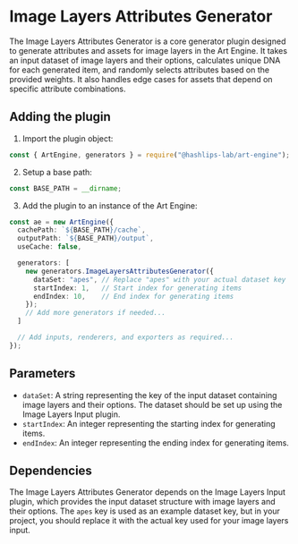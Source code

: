 
# Image Layers Attributes Generator

The Image Layers Attributes Generator is a core generator plugin designed to generate attributes and assets for image layers in the Art Engine. It takes an input dataset of image layers and their options, calculates unique DNA for each generated item, and randomly selects attributes based on the provided weights. It also handles edge cases for assets that depend on specific attribute combinations.

## Adding the plugin

1.  Import the plugin object:

```ts copy
const { ArtEngine, generators } = require("@hashlips-lab/art-engine");
```

2. Setup a base path:

```ts copy
const BASE_PATH = __dirname;
```

3. Add the plugin to an instance of the Art Engine:

```ts copy
const ae = new ArtEngine({
  cachePath: `${BASE_PATH}/cache`,
  outputPath: `${BASE_PATH}/output`,
  useCache: false,

  generators: [
    new generators.ImageLayersAttributesGenerator({
      dataSet: "apes", // Replace "apes" with your actual dataset key
      startIndex: 1,   // Start index for generating items
      endIndex: 10,    // End index for generating items
    });
    // Add more generators if needed...
  ]

  // Add inputs, renderers, and exporters as required...
});
```

## Parameters

- `dataSet`: A string representing the key of the input dataset containing image layers and their options. The dataset should be set up using the Image Layers Input plugin.
- `startIndex`: An integer representing the starting index for generating items.
- `endIndex`: An integer representing the ending index for generating items.

## Dependencies

The Image Layers Attributes Generator depends on the Image Layers Input plugin, which provides the input dataset structure with image layers and their options. The `apes` key is used as an example dataset key, but in your project, you should replace it with the actual key used for your image layers input.
